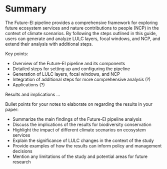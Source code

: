 # Summary

The Future-EI pipeline provides a comprehensive framework
for exploring future ecosystem services and nature contributions to people (NCP)
in the context of climate scenarios.
By following the steps outlined in this guide,
users can generate and analyze LULC layers, focal windows, and NCP,
and extend their analysis with additional steps.

Key points:

- Overview of the Future-EI pipeline and its components
- Detailed steps for setting up and configuring the pipeline
- Generation of LULC layers, focal windows, and NCP
- Integration of additional steps for more comprehensive analysis (?)
- Applications (?)

Results and implications ...


Bullet points for your notes to elaborate on regarding the results in your paper:

- Summarize the main findings of the Future-EI pipeline analysis
- Discuss the implications of the results for biodiversity conservation
- Highlight the impact of different climate scenarios on ecosystem services
- Explain the significance of LULC changes in the context of the study
- Provide examples of how the results can inform policy and management decisions
- Mention any limitations of the study and potential areas for future research
